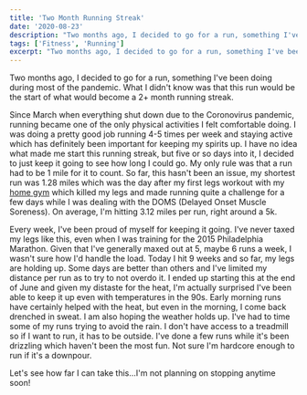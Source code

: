 ```yaml
---
title: 'Two Month Running Streak'
date: '2020-08-23'
description: "Two months ago, I decided to go for a run, something I've been doing during most of the pandemic. What I didn't know was that this run would be the start of what would become a 2+ month running streak."
tags: ['Fitness', 'Running']
excerpt: "Two months ago, I decided to go for a run, something I've been doing during most of the pandemic. What I didn't know was that this run would be the start of what would become a 2+ month running streak."
---
```


Two months ago, I decided to go for a run, something I've been doing during most of the pandemic. What I didn't know was that this run would be the start of what would become a 2+ month running streak.

Since March when everything shut down due to the Coronovirus pandemic, running became one of the only physical activities I felt comfortable doing. I was doing a pretty good job running 4-5 times per week and staying active which has definitely been important for keeping my spirits up. I have no idea what made me start this running streak, but five or so days into it, I decided to just keep it going to see how long I could go. My only rule was that a run had to be 1 mile for it to count. So far, this hasn't been an issue, my shortest run was 1.28 miles which was the day after my first legs workout with my [home gym](https://kpwags.com/2020/08/04/so-i-finally-built-a-home-gym.html) which killed my legs and made running quite a challenge for a few days while I was dealing with the DOMS (Delayed Onset Muscle Soreness). On average, I'm hitting 3.12 miles per run, right around a 5k.

Every week, I've been proud of myself for keeping it going. I've never taxed my legs like this, even when I was training for the 2015 Philadelphia Marathon. Given that I've generally maxed out at 5, maybe 6 runs a week, I wasn't sure how I'd handle the load. Today I hit 9 weeks and so far, my legs are holding up. Some days are better than others and I've limited my distance per run as to try to not overdo it. I ended up starting this at the end of June and given my distaste for the heat, I'm actually surprised I've been able to keep it up even with temperatures in the 90s. Early morning runs have certainly helped with the heat, but even in the morning, I come back drenched in sweat. I am also hoping the weather holds up. I've had to time some of my runs trying to avoid the rain. I don't have access to a treadmill so if I want to run, it has to be outside. I've done a few runs while it's been drizzling which haven't been the most fun. Not sure I'm hardcore enough to run if it's a downpour.

Let's see how far I can take this...I'm not planning on stopping anytime soon!
